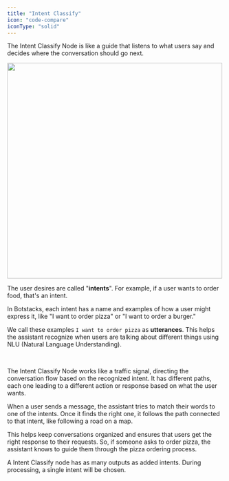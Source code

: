```yaml
---
title: "Intent Classify"
icon: "code-compare"
iconType: "solid"
---
```


The Intent Classify Node is like a guide that listens to what users say and decides where the conversation should go next.


<img 
height="500"  
src="/images/node-intent-classify.png"
/>

The user desires are called "**intents**". 
<Tip>For example, if a user wants to order food, that's an intent.</Tip>

In Botstacks, each intent has a name and examples of how a user might express it, like "I want to order pizza" or "I want to order a burger."

We call these examples `I want to order pizza` as **utterances**. This helps the assistant recognize when users are talking about different things using NLU (Natural Language Understanding).

<br />

The Intent Classify Node works like a traffic signal, directing the conversation flow based on the recognized intent. It has different paths, each one leading to a different action or response based on what the user wants.

When a user sends a message, the assistant tries to match their words to one of the intents. Once it finds the right one, it follows the path connected to that intent, like following a road on a map.

This helps keep conversations organized and ensures that users get the right response to their requests. So, if someone asks to order pizza, the assistant knows to guide them through the pizza ordering process.

<Tip>A Intent Classify node has as many outputs as added intents. During processing, a single intent will be chosen.</Tip>
